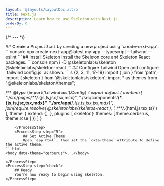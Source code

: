 ```yaml
---
layout: '@layouts/LayoutDoc.astro'
title: Next.js
description: Learn how to use Skeleton with Next.js.
orderBy: 0
---
```




{/* --- */}

<Process>
    <ProcessStep step="1">
        ## Create a Project
        Start by creating a new project using `create-next-app`:
        ```console
        npx create-next-app@latest my-app --typescript --tailwind --eslint
        ```
    </ProcessStep>
    <ProcessStep step="2">
        ## Install Skeleton
        Install the Skeleton core and Skeleton React packages.
        ```console
        npm i -D @skeletonlabs/skeleton @skeletonlabs/skeleton-react
        ```
    </ProcessStep>
    <ProcessStep step="4">
        ## Configure Tailwind
        Open and configure `tailwind.config.js` as shown.
```js {2, 3, 11, 17-19}
import { join } from 'path';
import { skeleton } from '@skeletonlabs/skeleton';
import * as themes from "@skeletonlabs/skeleton/themes";

/** @type {import('tailwindcss').Config} */
export default {
    content: [
        "./src/pages/**/*.{js,ts,jsx,tsx,mdx}",
        "./src/components/**/*.{js,ts,jsx,tsx,mdx}",
        "./src/app/**/*.{js,ts,jsx,tsx,mdx}",
        join(require.resolve('@skeletonlabs/skeleton-react'), '../**/*.{html,js,tsx,ts}')
    ],
    theme: {
        extend: {},
    },
    plugins: [
        skeleton({
            themes: [ theme.cerberus, theme.rose ]
        })
    ]
}
```
    </ProcessStep>
    <ProcessStep step="5">
        ## Set Active Theme
        Open `app.html`, then set the `data-theme` attribute to define the active theme.
```html
<body data-theme="cerberus">...</body>
```
    </ProcessStep>
    <ProcessStep step="check">
        ## Ready
        You're now ready to begin using Skeleton.
    </ProcessStep>
</Process>
